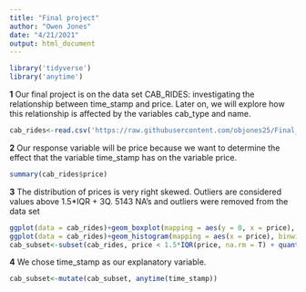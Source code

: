 ```yaml
---
title: "Final project"
author: "Owen Jones"
date: "4/21/2021"
output: html_document
---
```

```r
library('tidyverse')
library('anytime')
```

**1**
Our final project is on the data set CAB_RIDES: investigating the relationship between time_stamp and price. Later on, we will explore how this relationship is affected by the variables cab_type and name. 

```r
cab_rides<-read.csv('https://raw.githubusercontent.com/objones25/Final_Project_QTM_150/master/CAB_RIDES.csv')
```

**2**
Our response variable will be price because we want to determine the effect that the variable time_stamp has on the variable price.

```r
summary(cab_rides$price)
```
**3**
The distribution of prices is very right skewed. Outliers are considered values above 1.5*IQR + 3Q. 5143 NA's and outliers were removed from the data set 
```r
ggplot(data = cab_rides)+geom_boxplot(mapping = aes(y = 0, x = price), outlier.shape = NA, na.rm = T)
ggplot(data = cab_rides)+geom_histogram(mapping = aes(x = price), binwidth = 1, na.rm = T)
cab_subset<-subset(cab_rides, price < 1.5*IQR(price, na.rm = T) + quantile(price, 0.75, na.rm = T))
```

**4**
We chose time_stamp as our explanatory variable.
```r
cab_subset<-mutate(cab_subset, anytime(time_stamp))
```